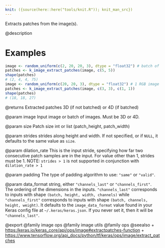 ```yaml
---
knit: ({source(here::here("tools/knit.R")); knit_man_src})
---
```

Extracts patches from the image(s).

@description

# Examples
```r
image <- random_uniform(c(2, 20, 20, 3), dtype = "float32") # batch of 2 RGB images
patches <- k_image_extract_patches(image, c(5, 5))
shape(patches)
# (2, 4, 4, 75)
image <- random_uniform(c(20, 20, 3), dtype = "float32") # 1 RGB image
patches <- k_image_extract_patches(image, c(3, 3), c(1, 1))
shape(patches)
# (18, 18, 27)
```

@returns
Extracted patches 3D (if not batched) or 4D (if batched)

@param image
Input image or batch of images. Must be 3D or 4D.

@param size
Patch size int or list (patch_height, patch_width)

@param strides
strides along height and width. If not specified, or
if `NULL`, it defaults to the same value as `size`.

@param dilation_rate
This is the input stride, specifying how far two
consecutive patch samples are in the input. For value other than 1,
strides must be 1. NOTE: `strides > 1` is not supported in
conjunction with `dilation_rate > 1`

@param padding
The type of padding algorithm to use: `"same"` or `"valid"`.

@param data_format
string, either `"channels_last"` or `"channels_first"`.
The ordering of the dimensions in the inputs. `"channels_last"`
corresponds to inputs with shape `(batch, height, width, channels)`
while `"channels_first"` corresponds to inputs with shape
`(batch, channels, height, weight)`. It defaults to the
`image_data_format` value found in your Keras config file at
`~/.keras/keras.json`. If you never set it, then it will be
`"channels_last"`.

@export
@family image ops
@family image utils
@family ops
@seealso
+ <https:/keras.io/keras_core/api/ops/image#extractpatches-function>
+ <https://www.tensorflow.org/api_docs/python/tf/keras/ops/image/extract_patches>

